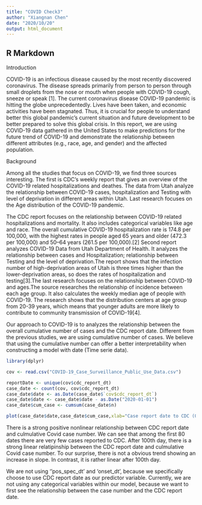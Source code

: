 ```yaml
---
title: "COVID Check3"
author: "Xiangnan Chen"
date: "2020/10/20"
output: html_document
---
```



## R Markdown

Introduction 

COVID-19 is an infectious disease caused by the most recently discovered coronavirus. The disease spreads primarily from person to person through small droplets from the nose or mouth when people with COVID-19 cough, sneeze or speak [1]. The current coronavirus disease COVID-19 pandemic is hitting the globe unprecedentedly. Lives have been taken, and economic activities have been stagnated. Thus, it is crucial for people to understand better this global pandemic's current situation and future development to be better prepared to solve this global crisis. In this report, we are using COVID-19 data gathered in the United States to make predictions for the future trend of COVID-19 and demonstrate the relationship between different attributes (e.g., race, age, and gender) and the affected population. 

Background 

Among all the studies that focus on COVID-19, we find three sources interesting. The first is CDC’s weekly report that gives an overview of the COVID-19 related hospitalizations and deathes. The data from Utah analyze the relationship between COVID-19 cases, hospitalization and Testing with level of deprivation in different areas within Utah. Last research focuses on the Age distribution of the COVID-19 pandemic. 

The CDC report focuses on the relationship between COVID-19 related hospitalizations and mortality. It also includes categorical variables like age and race. The overall cumulative COVID-19 hospitalization rate is 174.8 per 100,000, with the highest rates in people aged 65 years and older (472.3 per 100,000) and 50–64 years (261.5 per 100,000).[2] Second report analyzes COVID-19 Data from Utah Department of Health. It analyzes the relationship between cases and Hospitalization; relationship between Testing and the level of deprivation.The report shows that the infection number of high-deprivation areas of Utah is three times higher than the lower-deprivation areas, so does the rates of hospitalization and testing[3].The last research focuses on the relationship between COVID-19 and ages.The source researches the relationship of incidence between each age group. It also calculates the weekly median age of people with COVID-19. The research shows that the distribution centers at age group from 20-39 years, which means that younger adults are more likely to contribute to community transmission of COVID-19[4].

Our approach to COVID-19 is to analyzes the relationship between the overall cumulative number of cases and the CDC report date. Different from the previous studies, we are using cumulative number of cases. We believe that using the cumulative number can offer a better interpretability when constructing a model with date (Time serie data).

```r
library(dplyr)
```

```r
cov <- read.csv("COVID-19_Case_Surveillance_Public_Use_Data.csv")
```

```r
reportDate <- unique(cov$cdc_report_dt)
case_date <- count(cov, cov$cdc_report_dt)
case_date$date <- as.Date(case_date$`cov$cdc_report_dt`)
case_date$date <- case_date$date - as.Date("2020-01-01")
case_date$cum_case <- cumsum(case_date$n)
```

```r
plot(case_date$date,case_date$cum_case,xlab="Case report date to CDC (0 as first date 2020-01-01)",ylab="culmulative Covid case number", main=" Culmulative Covid case number and CDC report date")
```

There is a strong positive nonlinear relationship between CDC report date and culmulative Covid case number. We can see that among the first 80 dates there are very few cases reported to CDC. After 100th day, there is a strong linear relatipinship between the CDC report date and culmulative Covid case number. To our surprise, there is not a obvious trend showing an increase in slope. In contrast, it is rather linear after 100th day.

We are not using ''pos_spec_dt' and 'onset_dt', because we specifically choose to use CDC report date as our predictor variable.
Currently, we are not using any categorical variables within our model, because we want to first see the relationship between the case number and the CDC report date. 